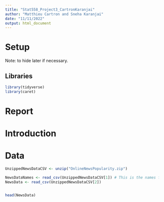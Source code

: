 ```yaml
---
title: "Stat558_Project3_CartronKaranjai"
author: "Matthieu Cartron and Sneha Karanjai"
date: "11/11/2022"
output: html_document
---
```


# Setup

Note: to hide later if necessary.

## Libraries

```r
library(tidyverse)
library(caret)
```


# Report

# Introduction

# Data

```r
UnzippedNewsDataCSV <- unzip("OnlineNewsPopularity.zip")

NewsDataNames <- read_csv(UnzippedNewsDataCSV[1]) # This is the names file
NewsData <- read_csv(UnzippedNewsDataCSV[2])


head(NewsData)
```



